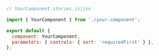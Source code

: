 ```js
// YourComponent.stories.js|jsx

import { YourComponent } from './your-component';

export default {
  component: YourComponent,
  parameters: { controls: { sort: 'requiredFirst' } },
};
```

